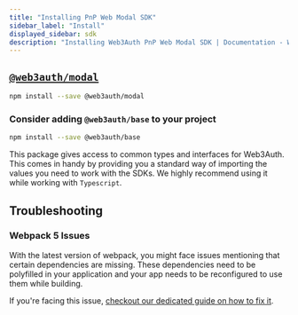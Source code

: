 ```yaml
---
title: "Installing PnP Web Modal SDK"
sidebar_label: "Install"
displayed_sidebar: sdk
description: "Installing Web3Auth PnP Web Modal SDK | Documentation - Web3Auth"
---
```


## [`@web3auth/modal`](https://npmjs.com/package/@web3auth/modal)

```bash npm2yarn
npm install --save @web3auth/modal
```

### Consider adding `@web3auth/base` to your project

```bash npm2yarn
npm install --save @web3auth/base
```

This package gives access to common types and interfaces for Web3Auth. This comes in handy by providing you a standard way of importing the values you
need to work with the SDKs. We highly recommend using it while working with `Typescript`.

## Troubleshooting

### Webpack 5 Issues

With the latest version of webpack, you might face issues mentioning that certain dependencies are missing. These dependencies need to be polyfilled
in your application and your app needs to be reconfigured to use them while building.

If you're facing this issue, [checkout our dedicated guide on how to fix it](/troubleshooting/webpack-issues).
